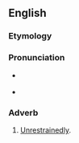 ==English==

===Etymology===
{{suffix|abandoned|ly|lang=en}}

===Pronunciation===
* {{a|RP}} {{IPA|/əˈbæn.dn̩.əd.li/|lang=en}}
* {{a|GenAm}} {{IPA|/əˈbæn.dn̩.əd.li/|lang=en}}

===Adverb===
{{en-adv}}

# [[unrestrainedly|Unrestrainedly]].